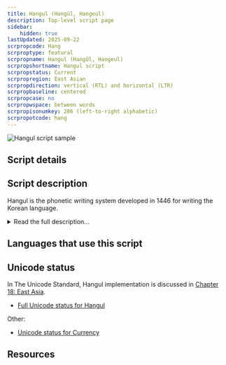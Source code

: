 ```yaml
---
title: Hangul (Hangŭl, Hangeul)
description: Top-level script page
sidebar:
    hidden: true
lastUpdated: 2025-09-22
scrpropcode: Hang
scrproptype: featural
scrpropname: Hangul (Hangŭl, Hangeul)
scrpropshortname: Hangul script
scrpropstatus: Current
scrpropregion: East Asian
scrpropdirection: vertical (RTL) and horizontal (LTR)
scrpropbaseline: centered
scrpropcase: no
scrpropwspace: between words
scrpropisonumkey: 286 (left-to-right alphabetic)
scrpropotcode: hang
---
```



![Hangul script sample](../images/hang-sample.png "Hyunwoo Sun, Flickr, 2010.")

## Script details

<ScriptDetails />

## Script description

Hangul is the phonetic writing system developed in 1446 for writing the Korean language.

<details>
<summary>Read the full description...</summary>Prior to this, Korean had been written in Chinese characters, called _hanja_ in Korean, but this was laborious. A given Chinese character could be used to represent a spoken syllable, irrespective of its original Chinese meaning, or it could be used to represent the Korean word with the closest meaning to its original. Reading was difficult because the intended function of the character was not always apparent. Hangul was developed by King Sejong to combat the difficulties associate with writing Korean in _hanja_. However it was not universally accepted, and for a time was prohibited by Japanese colonial authorities. Only after Korea became independent in 1945 was Hangul accepted as the country's national script.

There are 51 letters, called _conjoining Hangul Jamo_ (or _jamo_ for short), which make up the script. These are: 14 simple consonant, 5 glottalized double letters, 11 consonant clusters, 6 simple vowels, 11 diphthongs, and 4 simple iotized (that is, preceded by a _y_ sound) vowels. Spoken Korean employs syllables of V, VC, VCC, CV, CVC and CVCC configurations. In writing, jamo are grouped into syllable blocks by modifying their size, shape and position to reflect their position in the spoken syllable.

The canonical order of jamo is arranged according to place and manner of articulation. There is slight variation between the North and South Korean orders, but in general, the velar consonants are ordered first, then coronals, labials, sibilants and glottals, with the vowels ordered at the end.

It has been said that Hangul is the most logical script in existence. Although this is obviously a subjective statement, it is true that the script was designed to be structurally very well ordered. The shape of each jamo reflects the articulation of sound it represents, with particular elements relating to place and manner of articulation, or to iotation of vowels. For example, the symbol ㅁ /m/ is a picture of two pursed lips, ㅂ /b/ is the same shape but with two elongated strokes representing the plosive manner of articulation. Consonant jamo are comprised of vertical, horizontal and diagonal lines, as well as curves and circles. Vowel jamo consist of vertical and horizontal lines only. The shape of vowels is based on a horizontal line representing the earth (_yin_), a point or short stroke representing the sun (_yang_), and a vertical line representing mankind.
</details>

## Languages that use this script

<WsList script='Hang' wsMax='5' />

## Unicode status

In The Unicode Standard, Hangul implementation is discussed in [Chapter 18: East Asia](https://www.unicode.org/versions/latest/core-spec/chapter-18/#G31028).

- [Full Unicode status for Hangul](/scrlang/unicode/hang-unicode)


Other:

- [Unicode status for Currency](/scrlang/unicode/x-currency-unicode)


## Resources

<ScriptResources detailSummary='seemore' />

